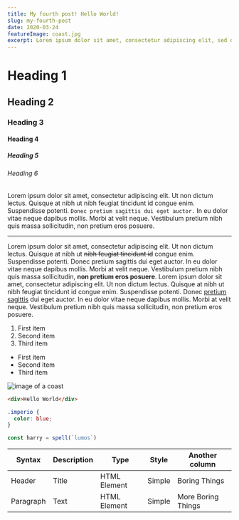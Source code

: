 ```yaml
---
title: My fourth post! Hello World!
slug: my-fourth-post
date: 2020-03-24
featureImage: coast.jpg
excerpt: Lorem ipsum dolor sit amet, consectetur adipiscing elit, sed do eiusmod tempor incididunt ut labore et dolore magna aliqua.
---
```


# Heading 1

## Heading 2

### Heading 3

#### Heading 4

##### Heading 5

###### Heading 6

Lorem ipsum dolor sit amet, consectetur adipiscing elit. Ut non dictum lectus. Quisque at nibh ut nibh feugiat tincidunt id congue enim. Suspendisse potenti. `Donec pretium sagittis dui eget auctor.` In eu dolor vitae neque dapibus mollis. Morbi at velit neque. Vestibulum pretium nibh quis massa sollicitudin, non pretium eros posuere.

---

Lorem ipsum dolor sit amet, consectetur adipiscing elit. Ut non dictum lectus. Quisque at nibh ut ~~nibh feugiat tincidunt id~~ congue enim. Suspendisse potenti. Donec pretium sagittis dui eget auctor. In eu dolor vitae neque dapibus mollis. Morbi at velit neque. Vestibulum pretium nibh quis massa sollicitudin, **non pretium eros posuere**.
Lorem ipsum dolor sit amet, consectetur adipiscing elit. Ut non dictum lectus. Quisque at nibh ut nibh feugiat tincidunt id congue enim. Suspendisse potenti. Donec [pretium sagittis](https://www.example.com) dui eget auctor. In eu dolor vitae neque dapibus mollis. Morbi at velit neque. Vestibulum pretium nibh quis massa sollicitudin, non pretium eros posuere.

1. First item
2. Second item
3. Third item

- First item
- Second item
- Third item

![image of a coast](coast.jpg)

```html
<div>Hello World</div>
```

```css
.imperio {
  color: blue;
}
```

```js
const harry = spell(`lumos`)
```

| Syntax    | Description | Type         | Style  | Another column     |
| --------- | ----------- | ------------ | ------ | ------------------ |
| Header    | Title       | HTML Element | Simple | Boring Things      |
| Paragraph | Text        | HTML Element | Simple | More Boring Things |
